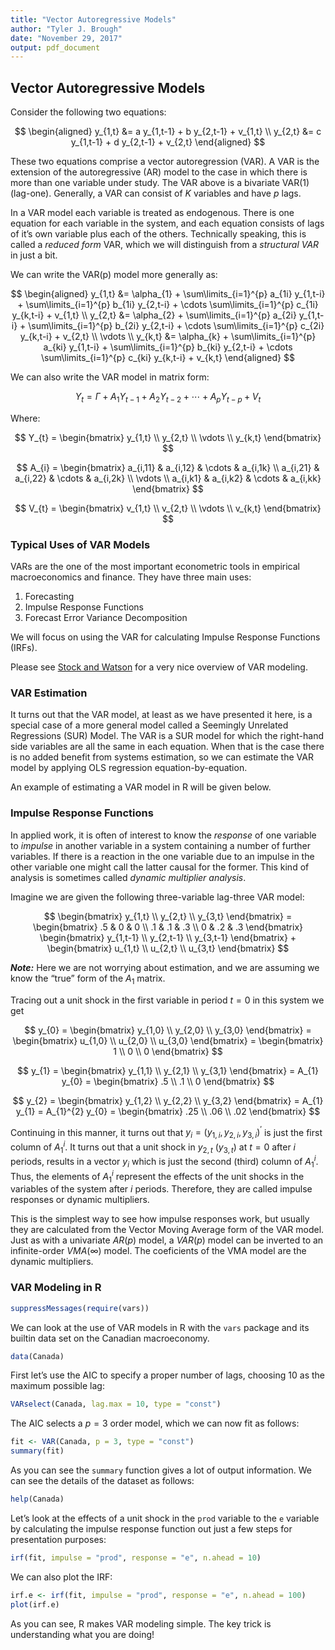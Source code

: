 ---
title: "Vector Autoregressive Models"
author: "Tyler J. Brough"
date: "November 29, 2017"
output: pdf_document 
---

## Vector Autoregressive Models

Consider the following two equations:

$$
\begin{aligned}
y_{1,t} &= a y_{1,t-1} + b y_{2,t-1} + v_{1,t} \\
y_{2,t} &= c y_{1,t-1} + d y_{2,t-1} + v_{2,t} 
\end{aligned}
$$

These two equations comprise a vector autoregression (VAR). A VAR is the extension of the autoregressive (AR) model to
the case in which there is more than one variable under study. The VAR above is a bivariate VAR(1) (lag-one). Generally, a VAR can consist of $K$ variables and have $p$ lags. 

In a VAR model each variable is treated as endogenous. There is one equation for each variable in the system, and each
equation consists of lags of it's own variable plus each of the others. Technically speaking, this is called a *reduced
form* VAR, which we will distinguish from a *structural VAR* in just a bit. 

We can write the VAR(p) model more generally as:

$$
\begin{aligned}
y_{1,t} &= \alpha_{1} + \sum\limits_{i=1}^{p} a_{1i} y_{1,t-i} + \sum\limits_{i=1}^{p} b_{1i} y_{2,t-i} + \cdots \sum\limits_{i=1}^{p} c_{1i} y_{k,t-i} + v_{1,t} \\
y_{2,t} &= \alpha_{2} + \sum\limits_{i=1}^{p} a_{2i} y_{1,t-i} + \sum\limits_{i=1}^{p} b_{2i} y_{2,t-i} + \cdots \sum\limits_{i=1}^{p} c_{2i} y_{k,t-i} + v_{2,t} \\
\vdots \\
y_{k,t} &= \alpha_{k} + \sum\limits_{i=1}^{p} a_{ki} y_{1,t-i} + \sum\limits_{i=1}^{p} b_{ki} y_{2,t-i} + \cdots \sum\limits_{i=1}^{p} c_{ki} y_{k,t-i} + v_{k,t} 
\end{aligned}
$$

We can also write the VAR model in matrix form:

$$
Y_{t} = \Gamma + A_{1} Y_{t-1} + A_{2} Y_{t-2} + \cdots + A_{p} Y_{t-p} + V_{t}
$$

Where:

$$
Y_{t} =
 \begin{bmatrix} 
  y_{1,t} \\
  y_{2,t} \\
  \vdots  \\
  y_{k,t} 
 \end{bmatrix}
$$

$$
A_{i} = 
 \begin{bmatrix}
  a_{i,11} & a_{i,12} & \cdots & a_{i,1k} \\
  a_{i,21} & a_{i,22} & \cdots & a_{i,2k} \\
  \vdots                                  \\
  a_{i,k1} & a_{i,k2} & \cdots & a_{i,kk} 
 \end{bmatrix}
$$

$$
V_{t} = 
 \begin{bmatrix}
  v_{1,t} \\
  v_{2,t} \\
  \vdots  \\
  v_{k,t}
 \end{bmatrix}
$$



### Typical Uses of VAR Models

VARs are the one of the most important econometric tools in empirical macroeconomics and finance. They have three main
uses:

1. Forecasting
2. Impulse Response Functions
3. Forecast Error Variance Decomposition

We will focus on using the VAR for calculating Impulse Response Functions (IRFs).

Please see [Stock and Watson](http://www.jstor.org/stable/2696519?seq=1#page_scan_tab_contents) for a very nice overview of VAR modeling. 

### VAR Estimation 

It turns out that the VAR model, at least as we have presented it here, is a special case of a more general model called
a Seemingly Unrelated Regressions (SUR) Model. The VAR is a SUR model for which the right-hand side variables are all
the same in each equation. When that is the case there is no added benefit from systems estimation, so we can estimate
the VAR model by applying OLS regression equation-by-equation. 

An example of estimating a VAR model in R will be given below.


### Impulse Response Functions

In applied work, it is often of interest to know the _response_ of one variable to _impulse_ in another variable in a system
containing a number of further variables. If there is a reaction in the one variable due to an impulse in the other
variable one might call the latter causal for the former. This kind of analysis is sometimes called _dynamic multiplier
analysis_. 

Imagine we are given the following three-variable lag-three VAR model:

$$
\begin{bmatrix} y_{1,t} \\ y_{2,t} \\ y_{3,t} \end{bmatrix} = \begin{bmatrix} .5 & 0 & 0 \\ .1 & .1 & .3 \\ 0 & .2 & .3  \end{bmatrix} \begin{bmatrix} y_{1,t-1} \\ y_{2,t-1} \\ y_{3,t-1}
\end{bmatrix} + \begin{bmatrix} u_{1,t} \\ u_{2,t} \\ u_{3,t}   \end{bmatrix}
$$

___Note:___ Here we are not worrying about estimation, and we are assuming we know the "true" form of the $A_{1}$ matrix. 

Tracing out a unit shock in the first variable in period $t = 0$ in this system we get

$$
y_{0} = \begin{bmatrix} y_{1,0} \\ y_{2,0} \\ y_{3,0} \end{bmatrix} = \begin{bmatrix} u_{1,0} \\ u_{2,0} \\ u_{3,0}   \end{bmatrix} = \begin{bmatrix} 1 \\ 0 \\ 0  \end{bmatrix}
$$

$$
y_{1} = \begin{bmatrix} y_{1,1} \\ y_{2,1} \\ y_{3,1} \end{bmatrix} = A_{1} y_{0} = \begin{bmatrix} .5 \\ .1 \\ 0  \end{bmatrix}
$$

$$
y_{2} = \begin{bmatrix} y_{1,2} \\ y_{2,2} \\ y_{3,2} \end{bmatrix} = A_{1} y_{1} = A_{1}^{2} y_{0} = \begin{bmatrix} .25 \\ .06 \\ .02  \end{bmatrix}
$$

Continuing in this manner, it turns out that $y_{i} = (y_{1,i}, y_{2,i}, y_{3,i})^{\prime}$ is just the first column of $A_{1}^{i}$. It turns out that a unit shock in $y_{2,t}$ ($y_{3,t}$) at $t = 0$ after $i$ periods, results in a vector $y_{i}$ which is just the second (third) column of $A_{1}^{i}$. Thus, the elements of $A_{1}^{i}$ represent the effects of the unit shocks in the variables of the system after $i$ periods. Therefore, they are called impulse responses or dynamic multipliers. 

This is the simplest way to see how impulse responses work, but usually they are calculated from the Vector Moving Average form of the VAR model. Just as with a univariate $AR(p)$ model, a $VAR(p)$ model can be inverted to an infinite-order $VMA(\infty)$ model. The coeficients of the VMA model are the dynamic multipliers. 


### VAR Modeling in R

```{r}
suppressMessages(require(vars))
```

We can look at the use of VAR models in R with the `vars` package and its builtin data set on the Canadian macroeconomy. 

```{r}
data(Canada)
```

First let's use the AIC to specify a proper number of lags, choosing $10$ as the maximum possible lag:

```{r}
VARselect(Canada, lag.max = 10, type = "const")
```

The AIC selects a $p = 3$ order model, which we can now fit as follows:

```{r}
fit <- VAR(Canada, p = 3, type = "const")
summary(fit)
```

As you can see the `summary` function gives a lot of output information. We can see the details of the dataset as follows:

```{r}
help(Canada)
```

Let's look at the effects of a unit shock in the `prod` variable to the `e` variable by calculating the impulse response function out just a few steps for presentation purposes:

```{r}
irf(fit, impulse = "prod", response = "e", n.ahead = 10)
```

We can also plot the IRF:

```{r}
irf.e <- irf(fit, impulse = "prod", response = "e", n.ahead = 100)
plot(irf.e)
```

As you can see, R makes VAR modeling simple. The key trick is understanding what you are doing!




